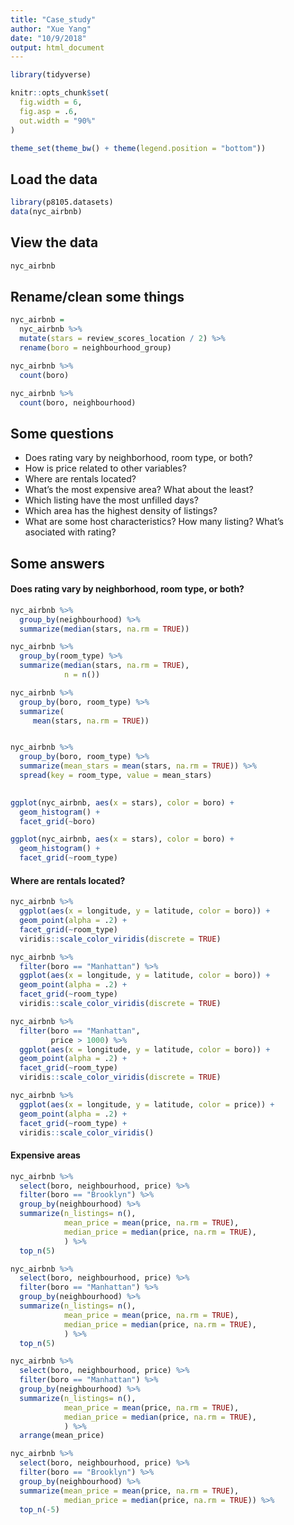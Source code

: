 ```yaml
---
title: "Case_study"
author: "Xue Yang"
date: "10/9/2018"
output: html_document
---
```


```r
library(tidyverse)

knitr::opts_chunk$set(
  fig.width = 6,
  fig.asp = .6,
  out.width = "90%"
)

theme_set(theme_bw() + theme(legend.position = "bottom"))
```

## Load the data

```r
library(p8105.datasets)
data(nyc_airbnb)
```


## View the data

```r
nyc_airbnb
```

## Rename/clean some things

```r
nyc_airbnb = 
  nyc_airbnb %>%
  mutate(stars = review_scores_location / 2) %>% 
  rename(boro = neighbourhood_group) 
```

```r
nyc_airbnb %>% 
  count(boro)

nyc_airbnb %>% 
  count(boro, neighbourhood)
```


## Some questions

* Does rating vary by neighborhood, room type, or both?
* How is price related to other variables?
* Where are rentals located?
* What's the most expensive area? What about the least?
* Which listing have the most unfilled days?
* Which area has the highest density of listings?
* What are some host characteristics? How many listing? What's asociated with rating?


## Some answers

#### Does rating vary by neighborhood, room type, or both?

```r
nyc_airbnb %>%
  group_by(neighbourhood) %>%
  summarize(median(stars, na.rm = TRUE))

nyc_airbnb %>%
  group_by(room_type) %>%
  summarize(median(stars, na.rm = TRUE),
            n = n()) 
```

```r
nyc_airbnb %>%
  group_by(boro, room_type) %>%
  summarize(
     mean(stars, na.rm = TRUE)) 


nyc_airbnb %>%
  group_by(boro, room_type) %>%
  summarize(mean_stars = mean(stars, na.rm = TRUE)) %>%
  spread(key = room_type, value = mean_stars)
  
```


```r
ggplot(nyc_airbnb, aes(x = stars), color = boro) +
  geom_histogram() +
  facet_grid(~boro)
```

```r
ggplot(nyc_airbnb, aes(x = stars), color = boro) +
  geom_histogram() +
  facet_grid(~room_type)
```


#### Where are rentals located?

```r
nyc_airbnb %>% 
  ggplot(aes(x = longitude, y = latitude, color = boro)) +
  geom_point(alpha = .2) +
  facet_grid(~room_type)
  viridis::scale_color_viridis(discrete = TRUE)
```

```r
nyc_airbnb %>% 
  filter(boro == "Manhattan") %>% 
  ggplot(aes(x = longitude, y = latitude, color = boro)) +
  geom_point(alpha = .2) +
  facet_grid(~room_type)
  viridis::scale_color_viridis(discrete = TRUE)
```

```r
nyc_airbnb %>% 
  filter(boro == "Manhattan",
         price > 1000) %>% 
  ggplot(aes(x = longitude, y = latitude, color = boro)) +
  geom_point(alpha = .2) +
  facet_grid(~room_type)
  viridis::scale_color_viridis(discrete = TRUE)
```

```r
nyc_airbnb %>% 
  ggplot(aes(x = longitude, y = latitude, color = price)) +
  geom_point(alpha = .2) +
  facet_grid(~room_type) +
  viridis::scale_color_viridis()
```


#### Expensive areas

```r
nyc_airbnb %>%
  select(boro, neighbourhood, price) %>%
  filter(boro == "Brooklyn") %>%
  group_by(neighbourhood) %>%
  summarize(n_listings= n(),
            mean_price = mean(price, na.rm = TRUE),
            median_price = median(price, na.rm = TRUE),
            ) %>%
  top_n(5) 

nyc_airbnb %>%
  select(boro, neighbourhood, price) %>%
  filter(boro == "Manhattan") %>%
  group_by(neighbourhood) %>%
  summarize(n_listings= n(),
            mean_price = mean(price, na.rm = TRUE),
            median_price = median(price, na.rm = TRUE),
            ) %>%
  top_n(5) 

nyc_airbnb %>%
  select(boro, neighbourhood, price) %>%
  filter(boro == "Manhattan") %>%
  group_by(neighbourhood) %>%
  summarize(n_listings= n(),
            mean_price = mean(price, na.rm = TRUE),
            median_price = median(price, na.rm = TRUE),
            ) %>%
  arrange(mean_price) 

nyc_airbnb %>%
  select(boro, neighbourhood, price) %>%
  filter(boro == "Brooklyn") %>%
  group_by(neighbourhood) %>%
  summarize(mean_price = mean(price, na.rm = TRUE),
            median_price = median(price, na.rm = TRUE)) %>%
  top_n(-5) 
```

